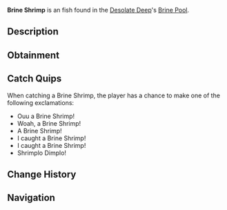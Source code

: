 {{FishInfobox
|image          = Brine Shrimp.png
|rarity         = Uncommon
|sea            = First Sea
|location       = [[Brine Pool]]
|sublocation    = 
|sources        = Coral Geode, Fishing Rod
|radar_location = 
|xp             = 130
|weather        = 
|time           = Day
|season         = 
|bait           = 
|base_weight    = 0.3
|base_value     = 230
|weight_range   = 0.2
|base_chance    = 2250
|base_resil     = 65
}}
'''Brine Shrimp''' is an {{Rarity|Uncommon}} fish found in the [[Desolate Deep]]'s [[Desolate Deep#Brine Pool|Brine Pool]].

== Description ==
{{Description|The Brine Shrimp is a small crustacean abundant in the Brine Pool within the Desolate Deep. They possess the ability to adapt and survive within harsh conditions, particularly incredibly salty water like the Brine Pool. They feed on microorganisms during the day, and are at the bottom of the food chain within the Brine Pool.|Bestiary Entry}}

== Obtainment ==
{{Description|Found in the Brine Pool during the day.|Bestiary Hint}}
{{Fish Availability|
Desolate Deep/Brine Pool
|top_rods      = 
Training Rod\205660.26\150083.35;
Leviathan's Fang Rod\185626.61\177339.25;
Trident Rod\178350.63\173509.2;
Free Spirit Rod\173859.32\169139.8;
Azure Of Lagoon\156877.57\152568.12;
Flimsy Rod\148011.24\137125.38;
Lucky Rod\114801.45\115367.88;
No-Life Rod\155004.68\150312.65;
Long Rod\126184.78\127592.91;
Seraphic Rod\148097.64\140083.81;
Ethereal Prism Rod\147488.99\138770.33;
Challenger's Rod\145638.98\139525.74;
Rod Of The Forgotten Fang\145390.23\138474.54;
Rod Of The Exalted One\141106.87\135249.15;
Depthseeker Rod\139771.31\133517.7;
Rod Of The Depths\139641.13\134603.58;
Zeus Rod\139407.11\135788.11;
Blazebringer Rod\139351.01\137638.79;
Verdant Shear Rod\138966.26\136907.77;
Avalanche Rod\137845.95\131731.87;
Reinforced Rod\137650.79\131629.75;
Volcanic Rod\134798.41\131748.46;
Steady Rod\72869.57\70414.13
|recommended   = Training Rod
}}

== Catch Quips ==
When catching a Brine Shrimp, the player has a chance to make one of the following exclamations:
* Ouu a Brine Shrimp!
* Woah, a Brine Shrimp!
* A Brine Shrimp!
* I caught a Brine Shrimp!
* I caught a Brine Shrimp!
* Shrimplo Dimplo!

== Change History ==
{{Change History|{{subst:Current Version}}}}

== Navigation ==
{{Fish Navbox|Brine Pool}}